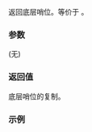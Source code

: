 {{cpp/ranges/enumerate_view/sentinel/title|base}}
{{cpp/ranges/enumerate_view/navbar}}
{{ddcl|since=c++23|
constexpr ranges::sentinel_t&lt;Base&gt; base() const;
}}

返回底层哨位。等价于 {{box|{{c/core|return}}{{tt|{{nbsp}}}}{{rlpt|/#数据成员|''end_''}}{{c/core|;}}}}。

===参数===
(无)

===返回值===
底层哨位的复制。

===示例===
{{example
|code=
|output=
}}

{{langlinks|de|en|es|ja|ru}}